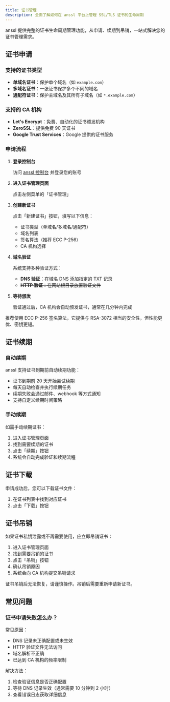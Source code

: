 ```yaml
---
title: 证书管理
description: 全面了解如何在 anssl 平台上管理 SSL/TLS 证书的生命周期
---
```



anssl 提供完整的证书生命周期管理功能，从申请、续期到吊销，一站式解决您的证书管理需求。

## 证书申请

### 支持的证书类型

- **单域名证书**：保护单个域名（如 `example.com`）
- **多域名证书**：一张证书保护多个不同的域名
- **通配符证书**：保护主域名及其所有子域名（如 `*.example.com`）

### 支持的 CA 机构

- **Let's Encrypt**：免费、自动化的证书颁发机构
- **ZeroSSL**：提供免费 90 天证书
- **Google Trust Services**：Google 提供的证书服务

### 申请流程

<Steps>

1. **登录控制台**

   访问 [anssl 控制台](https://anssl.cn/console/dashboard) 并登录您的账号

2. **进入证书管理页面**

   点击左侧菜单的「证书管理」

3. **创建新证书**

   点击「新建证书」按钮，填写以下信息：

   - 证书类型（单域名/多域名/通配符）
   - 域名列表
   - 签名算法（推荐 ECC P-256）
   - CA 机构选择

4. **域名验证**

   系统支持多种验证方式：

   - **DNS 验证**：在域名 DNS 添加指定的 TXT 记录
   - <del>**HTTP 验证**：在网站根目录放置验证文件</del>

5. **等待颁发**

   验证通过后，CA 机构会自动颁发证书，通常在几分钟内完成

</Steps>

<Aside type="tip">
  推荐使用 ECC P-256 签名算法，它提供与 RSA-3072
  相当的安全性，但性能更优、密钥更短。
</Aside>

## 证书续期

### 自动续期

anssl 支持证书到期前自动续期功能：

- 证书到期前 20 天开始尝试续期
- 每天自动检查并执行续期任务
- 续期失败会通过邮件、webhook 等方式通知
- 支持自定义续期时间策略

### 手动续期

如需手动续期证书：

1. 进入证书管理页面
2. 找到需要续期的证书
3. 点击「续期」按钮
4. 系统会自动完成验证和续期流程

## 证书下载

申请成功后，您可以下载证书文件：

1. 在证书列表中找到对应证书
2. 点击「下载」按钮

## 证书吊销

如果证书私钥泄露或不再需要使用，应立即吊销证书：

1. 进入证书管理页面
2. 找到需要吊销的证书
3. 点击「吊销」按钮
4. 确认吊销原因
5. 系统会向 CA 机构提交吊销请求

<Aside type="danger">
  证书吊销后无法恢复，请谨慎操作。吊销后需要重新申请新证书。
</Aside>

## 常见问题

### 证书申请失败怎么办？

常见原因：

- DNS 记录未正确配置或未生效
- HTTP 验证文件无法访问
- 域名解析不正确
- 已达到 CA 机构的频率限制

解决方法：

1. 检查验证信息是否正确配置
2. 等待 DNS 记录生效（通常需要 10 分钟到 2 小时）
3. 查看错误日志获取详细信息
